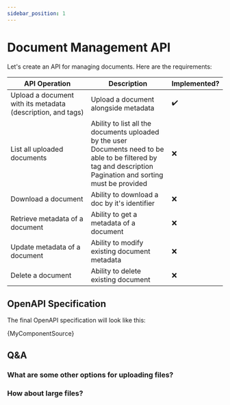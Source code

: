 ```yaml
---
sidebar_position: 1
---
```


# Document Management API

Let's create an API for managing documents. Here are the requirements:

| API Operation                                               | Description                                                                                                                                                            | Implemented?       |
|-------------------------------------------------------------|------------------------------------------------------------------------------------------------------------------------------------------------------------------------|--------------------|
| Upload a document with its metadata (description, and tags) | Upload a document alongside metadata                                                                                                                                   | :heavy_check_mark: |
| List all uploaded documents                                 | Ability to list all the documents uploaded by the user<br/>Documents need to be able to be filtered by tag and description<br/>Pagination and sorting must be provided | :x:                ||
| Download a document                                         | Ability to download a doc by it's identifier                                                                                                                           | :x:                |
| Retrieve metadata of a document                             | Ability to get a metadata of a document                                                                                                                                | :x:                |
| Update metadata of a document                               | Ability to modify existing document metadata                                                                                                                           | :x:                |
| Delete a document                                           | Ability to delete existing document                                                                                                                                    | :x:                |


## OpenAPI Specification

The final OpenAPI specification will look like this:

<CodeBlock language="yaml" title="OpenAPI specification">{MyComponentSource}</CodeBlock>

## Q&A

### What are some other options for uploading files?

### How about large files?

[^1]: We also need to support filtering by description, and tags

